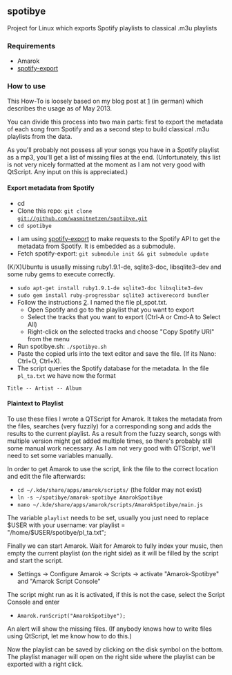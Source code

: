 ==spotibye==

Project for Linux which exports Spotify playlists to classical .m3u playlists
===Requirements===

* Amarok
* [https://github.com/jlund/spotify-export spotify-export]

===How to use===

This How-To is loosely based on my blog post at [http://blog.wasmitnetzen.de/?p=192] (in german) which describes the usage as of May 2013.

You can divide this process into two main parts: first to export the metadata of each song from Spotify and as a second step to build classical .m3u playlists from the data.

As you'll probably not possess all your songs you have in a Spotify playlist as a mp3, you'll get a list of missing files at the end. (Unfortunately, this list is not very nicely formatted at the moment as I am not very good with QtScript. Any input on this is appreciated.)

====Export metadata from Spotify====

* cd
* Clone this repo: <code>git clone git://github.com/wasmitnetzen/spotibye.git</code>
* <code>cd spotibye</code>

* I am using [https://github.com/jlund/spotify-export spotify-export] to make requests to the Spotify API to get the metadata from Spotify. It is embedded as a submodule.
* Fetch spotify-export: <code>git submodule init && git submodule update</code>

(K/X)Ubuntu is usually missing ruby1.9.1-de, sqlite3-doc, libsqlite3-dev and some ruby gems to execute correctly.
* <code>sudo apt-get install ruby1.9.1-de sqlite3-doc libsqlite3-dev</code>
* <code>sudo gem install ruby-progressbar sqlite3 activerecord bundler</code>
* Follow the instructions [https://github.com/jlund/spotify-export/blob/master/README.md]. I named the file pl_spot.txt.
** Open Spotify and go to the playlist that you want to export
** Select the tracks that you want to export (Ctrl-A or Cmd-A to Select All)
** Right-click on the selected tracks and choose "Copy Spotify URI" from the menu
* Run spotibye.sh: <code>./spotibye.sh</code>
* Paste the copied urls into the text editor and save the file. (If its Nano: Ctrl+O, Ctrl+X).
* The script queries the Spotify database for the metadata. In the file <code>pl_ta.txt</code> we have now the format
 Title -- Artist -- Album

====Plaintext to Playlist====
To use these files I wrote a QTScript for Amarok. It takes the metadata from the files, searches (very fuzzily) for a corresponding song and adds the results to the current playlist. As a result from the fuzzy search, songs with multiple version might get added multiple times, so there's probably still some manual work necessary. As I am not very good with QTScript, we'll need to set some variables manually.

In order to get Amarok to use the script, link the file to the correct location and edit the file afterwards:

* <code>cd ~/.kde/share/apps/amarok/scripts/</code> (the folder may not exist)
* <code>ln -s ~/spotibye/amarok-spotibye AmarokSpotibye</code>
* <code>nano ~/.kde/share/apps/amarok/scripts/AmarokSpotibye/main.js</code>

The variable <code>playlist</code> needs to be set, usually you just need to replace $USER with your username:
<code lang="text/javascript">
var playlist = "/home/$USER/spotibye/pl_ta.txt";
</code>

Finally we can start Amarok. Wait for Amarok to fully index your music, then empty the current playlist (on the right side) as it will be filled by the script and start the script.

* Settings -> Configure Amarok -> Scripts -> activate "Amarok-Spotibye" and "Amarok Script Console"

The script might run as it is activated, if this is not the case, select the Script Console and enter

*<code>Amarok.runScript("AmarokSpotibye");</code>

An alert will show the missing files. (If anybody knows how to write files using QtScript, let me know how to do this.)

Now the playlist can be saved by clicking on the disk symbol on the bottom. The playlist manager will open on the right side where the playlist can be exported with a right click.
